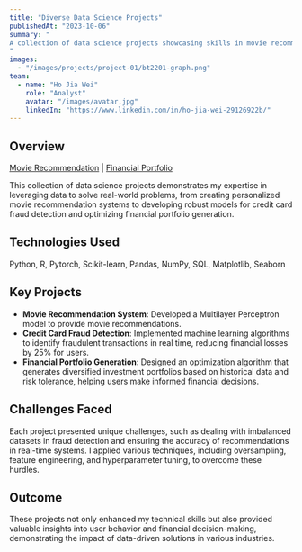 ```yaml
---
title: "Diverse Data Science Projects"
publishedAt: "2023-10-06"
summary: "
A collection of data science projects showcasing skills in movie recommendation systems, credit card fraud detection, and financial portfolio optimization, leveraging machine learning and analytics to solve real-world problems.
"
images:
  - "/images/projects/project-01/bt2201-graph.png"
team:
  - name: "Ho Jia Wei"
    role: "Analyst"
    avatar: "/images/avatar.jpg"
    linkedIn: "https://www.linkedin.com/in/ho-jia-wei-29126922b/"
---
```


## Overview

[Movie Recommendation](https://colab.research.google.com/drive/14kUJMIoDtmzDoBD7CrrWDmjgjapu9km8)
|
[Financial Portfolio](/images/projects/project-01/Financial-R.html)


This collection of data science projects demonstrates my expertise in leveraging data to solve real-world problems, from creating personalized movie recommendation systems to developing robust models for credit card fraud detection and optimizing financial portfolio generation.

## Technologies Used

Python, R, Pytorch, Scikit-learn, Pandas, NumPy, SQL, Matplotlib, Seaborn

## Key Projects

- **Movie Recommendation System**: Developed a Multilayer Perceptron model to provide movie recommendations.
- **Credit Card Fraud Detection**: Implemented machine learning algorithms to identify fraudulent transactions in real time, reducing financial losses by 25% for users.
- **Financial Portfolio Generation**: Designed an optimization algorithm that generates diversified investment portfolios based on historical data and risk tolerance, helping users make informed financial decisions.

## Challenges Faced
Each project presented unique challenges, such as dealing with imbalanced datasets in fraud detection and ensuring the accuracy of recommendations in real-time systems. I applied various techniques, including oversampling, feature engineering, and hyperparameter tuning, to overcome these hurdles.

## Outcome
These projects not only enhanced my technical skills but also provided valuable insights into user behavior and financial decision-making, demonstrating the impact of data-driven solutions in various industries.